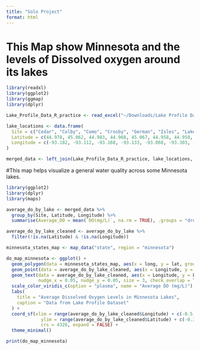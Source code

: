 ```yaml
---
title: "Solo Project"
format: html
---
```

# This Map show Minnesota and the levels of Dissolved oxygen around its lakes 
```r
library(readxl)
library(ggplot2)
library(ggmap)
library(dplyr)

Lake_Profile_Data_R_practice <- read_excel("~/Downloads/Lake Profile Data -R practice.xlsx")

lake_locations <- data.frame(
  Site = c("Cedar", "Colby", "Como", "Crosby", "German", "Isles", "Lake of the Isles", "McCarrons", "Peltier", "Ryan", "Snelling", "Square", "West Jefferson"),
  Latitude = c(44.978, 45.062, 44.983, 44.968, 45.067, 44.958, 44.958, 45.018, 45.053, 44.988, 44.948, 45.009, 45.035),
  Longitude = c(-93.182, -93.112, -93.168, -93.133, -93.068, -93.303, -93.303, -93.053, -93.088, -93.233, -93.013, -93.258, -93.038)
)

merged_data <- left_join(Lake_Profile_Data_R_practice, lake_locations, by = "Site")

```

#This map helps visualize a general water quality across some Minnesota lakes.

```r
library(ggplot2)
library(dplyr)
library(maps)

average_do_by_lake <- merged_data %>%
  group_by(Site, Latitude, Longitude) %>%
  summarise(Average_DO = mean(`DO(mg/L)`, na.rm = TRUE), .groups = "drop")

average_do_by_lake_cleaned <- average_do_by_lake %>%
  filter(!is.na(Latitude) & !is.na(Longitude))

minnesota_states_map <- map_data("state", region = "minnesota")

do_map_minnesota <- ggplot() +
  geom_polygon(data = minnesota_states_map, aes(x = long, y = lat, group = group), fill = "lightgray", color = "black") +
  geom_point(data = average_do_by_lake_cleaned, aes(x = Longitude, y = Latitude, color = Average_DO), size = 3) +
  geom_text(data = average_do_by_lake_cleaned, aes(x = Longitude, y = Latitude, label = Site),
            nudge_x = 0.05, nudge_y = 0.05, size = 3, check_overlap = TRUE) +
  scale_color_viridis_c(option = "plasma", name = "Average DO (mg/L)") +
  labs(
    title = "Average Dissolved Oxygen Levels in Minnesota Lakes",
    caption = "Data from Lake Profile Dataset"
  ) +
  coord_sf(xlim = range(average_do_by_lake_cleaned$Longitude) + c(-0.5, 0.5),
             ylim = range(average_do_by_lake_cleaned$Latitude) + c(-0.3, 0.3),
             crs = 4326, expand = FALSE) +
  theme_minimal()

print(do_map_minnesota)
```

